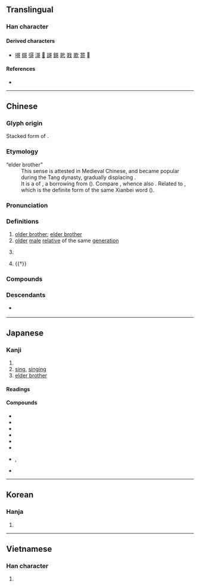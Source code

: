 {{character info}}
==Translingual==
{{stroke order|stroke=10}}

===Han character===
{{Han char|rn=30|rad=口|as=07|sn=10|four=10621|canj=MRNR|ids=⿱⿹丅口可(GHTV),⿱可可(JK)}}

====Derived characters====
* [[𠹭]] [[𡟵]] [[彁]] [[滒]] [[𣘁]] [[謌]] [[鎶]] [[㢦]] [[戨]] [[歌]] [[䔅]] [[𰣻]]

====References====
* {{Han ref|kx=0190.080|dkj=03641|dj=0409.250|hdz=10624.190|uh=54E5|ud=21733|bh=ADF4|bd=44532}}

----

==Chinese==
{{zh-forms}}

===Glyph origin===
{{Han etym}}
Stacked form of {{och-l|可}}.

===Etymology===
; “elder brother”
: This sense is attested in Medieval Chinese, and became popular during the Tang dynasty, gradually displacing {{ltc-l|兄}}.
: It is a {{clipping|zh|nocap=1}} of {{ltc-l|阿哥}}, a borrowing from {{bor|zh|und-xbi|*aqa||[[elder brother]]}} ({{zh-ref|Mei, 2015}}). Compare {{cog|xgn-pro|*aka}}, whence also {{cog|mn|ᠠᠬ᠎ᠠ||elder brother}}. Related to {{ltc-l|阿干}}, which is the definite form of the same Xianbei word ({{zh-ref|Mei, 2015}}).

===Pronunciation===
{{zh-pron
|m=gē,er=y
|m-s=go1
|dg=гә1
|c=go1
|c-t=
|g=go1
|h=pfs=kô;gd=go1
|j=ge1
|mb=gó̤
|md=gŏ̤
|mn=ko/qz:ko͘/tw:koh
|mn_note=koh - only in {{zh-l|*哥哥}}
|mn-t=go1
|w=1ku
|x=go1
|mc=y
|oc=y
|cat=n
}}

===Definitions===
{{zh-hanzi}}

# [[older brother]]; [[elder brother]]
# [[older]] [[male]] [[relative]] of the same [[generation]]
# {{lb|zh|polite}} {{n-g|term of address for a [[male]] person of the same age}}
# {{†}} {{zh-original|歌|[[song]]}}

===Compounds===
{{zh-der|也麼哥|二哥|二哥大|伴哥|佛來明哥|佛朗哥|八哥|公子哥兒|叫哥哥|哥倆好|哥們兒|哥倫布|哥倫比亞|哥兒|哥兒倆|哥兒們|哥兒大爺|哥哥|哥子|哥德式|哥白尼|哥窯|哥老會|哥舒翰|哥薩克|堂哥|大哥|大哥大|大拇哥|大阿哥|奴哥|嬌哥兒|安哥拉|安哥拉兔|安童哥|小二哥|小哥|小哥兒們|布爾哥尼|帥哥|師哥|愛八哥兒|挑大拇哥|摩洛哥|摩納哥|斑哥|木伴哥|柏青哥|歪哥|波哥大|溫哥華|特哥大|牽豬哥|老哥|老哥兒倆|老哥兒們|老哥哥|老大哥|耶律休哥|聖地牙哥|胖哥|芝加哥|蒙哥|蒙哥馬利|表哥|袍哥|酷哥|鐵哥們|阿三哥|阿兵哥|阿哥|阿哥哥|鸚哥|鸚哥綠|墨西哥|墨西哥城|墨西哥灣|鼻哥|膝頭哥}}

===Descendants===
* {{desc|th|โก||older brother|bor=1}} {{q|said by Chinese race}}

----

==Japanese==

===Kanji===
{{ja-kanji|grade=|rs=口07}}

# {{n-g|kanji used to transliterate borrowings from foreign languages}}
# [[sing]], [[singing]]
# [[elder brother]]

====Readings====
{{ja-readings
|goon=か
|kanon=か
|toon=こ
|kun=うた-,うた-う<うた-ふ
}}

====Compounds====
{{der-top|Compounds}}
* {{ja-r|哥%沢|うた%ざわ}}
* {{ja-r|哥%窯|^か%よう}}
* {{ja-r|哥%老%会|^か%ろう%かい}}
* {{ja-r|哥里米 汗%国|^クリム ^ハン%-こく}}
* {{ja-r|鸚%哥|いん%こ}}
* {{ja-r|哥%倫%比%亜|^コ%ロン%ビ%ア}}
* {{ja-r|八%哥%鳥|ハッ%カ%チョウ}}, {{ja-r|哥%哥%鳥|は%は%ちょう}}
* {{ja-r|墨%西%哥|^メキ%シ%コ}}
{{der-bottom}}

----

==Korean==

===Hanja===
{{ko-hanja|성씨|가}}

# {{rfdef|ko|sort=口07}}

----

==Vietnamese==

===Han character===
{{vi-readings|readings=ca,kha|rs=口07}}

# {{rfdef|vi|sort=口07}}